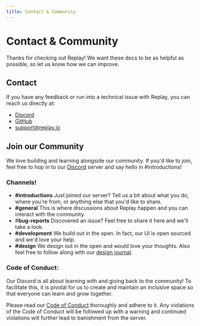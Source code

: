 ```yaml
---
title: Contact & Community
---
```

# Contact & Community

Thanks for checking out Replay! We want these docs to be as helpful as possible, so let us know how we can improve. 

## Contact

If you have any feedback or run into a technical issue with Replay, you can reach us directly at:

- [Discord](https://replay.io/discord)
- [GitHub](https://github.com/replayio/devtools/issues/new/choose)
- [support@replay.io](mailto:support@replay.io)

## Join our Community

We love building and learning alongside our community. If you'd like to join, feel free to hop in to our [Discord](https://replay.io/discord) server and say hello in #introductions!

### Channels!

- **#introductions** Just joined our server? Tell us a bit about what you do, where you're from, or anything else that you'd like to share.
- **#general** This is where discussions about Replay happen and you can interact with the community.
- #**bug-reports** Discovered an issue? Feel free to share it here and we'll take a look.
- **#development** We build out in the open. In fact, our UI is open sourced and we'd love your help.
- **#design** We design out in the open and would love your thoughts. Also feel free to follow along with our [design journal](https://www.notion.so/Design-Journal-d5cfda43a5b04fbe876452ab4e832b92?pvs=21).

### Code of Conduct:

Our Discord is all about learning with and giving back to the community! To facilitate this, it is pivotal for us to create and maintain an inclusive space so that everyone can learn and grow together.

Please read our [Code of Conduct](https://github.com/replayio/devtools/blob/master/code-of-conduct.md) thoroughly and adhere to it. Any violations of the Code of Conduct will be followed up with a warning and continued violations will further lead to banishment from the server.